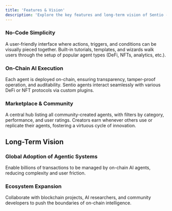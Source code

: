 ```yaml
---
title: 'Features & Vision'
description: 'Explore the key features and long-term vision of Sentio - where No-Code simplicity meets On-Chain AI execution.'
---
```


### No-Code Simplicity

<CardGroup cols={2}>
  <Card
    title="Drag-and-Drop Logic"
    icon="puzzle-piece"
  >
    A user-friendly interface where actions, triggers, and conditions can be visually pieced together.
  </Card>
  <Card
    title="Guided Workflows" 
    icon="map"
  >
    Built-in tutorials, templates, and wizards walk users through the setup of popular agent types (DeFi, NFTs, analytics, etc.).
  </Card>
</CardGroup>

### On-Chain AI Execution

<CardGroup cols={2}>
  <Card
    title="True Decentralization"
    icon="link"
  >
    Each agent is deployed on-chain, ensuring transparency, tamper-proof operation, and auditability.
  </Card>
  <Card
    title="Cross-Protocol Automation"
    icon="arrows-rotate"
  >
    Sentio agents interact seamlessly with various DeFi or NFT protocols via custom plugins.
  </Card>
</CardGroup>

### Marketplace & Community

<CardGroup cols={2}>
  <Card
    title="Agent Discovery"
    icon="magnifying-glass"
  >
    A central hub listing all community-created agents, with filters by category, performance, and user ratings.
  </Card>
  <Card
    title="Revenue Opportunities"
    icon="coins"
  >
    Creators earn whenever others use or replicate their agents, fostering a virtuous cycle of innovation.
  </Card>
</CardGroup>

## Long-Term Vision

### Global Adoption of Agentic Systems
Enable billions of transactions to be managed by on-chain AI agents, reducing complexity and user friction.

### Ecosystem Expansion
Collaborate with blockchain projects, AI researchers, and community developers to push the boundaries of on-chain intelligence.
